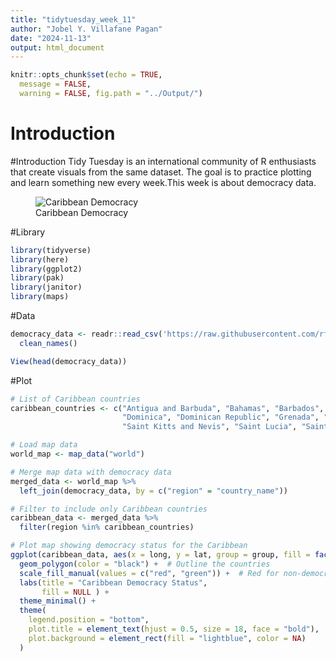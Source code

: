```yaml
---
title: "tidytuesday_week_11"
author: "Jobel Y. Villafane Pagan"
date: "2024-11-13"
output: html_document
---
```


```r
knitr::opts_chunk$set(echo = TRUE,
  message = FALSE, 
  warning = FALSE, fig.path = "../Output/")
```

# Introduction
#Introduction Tidy Tuesday is an international community of R enthusiasts that create visuals from the same dataset. The goal is to practice plotting and learn something new every week.This week is about democracy data. 

![Caribbean Democracy](https://images.theconversation.com/files/575051/original/file-20240212-22-f6zizy.jpg?ixlib=rb-4.1.0&rect=0%2C179%2C5700%2C3615&q=45&auto=format&w=926&fit=clip)

#Library
```r
library(tidyverse)
library(here)
library(ggplot2)
library(pak)
library(janitor)
library(maps)

```


#Data
```r

democracy_data <- readr::read_csv('https://raw.githubusercontent.com/rfordatascience/tidytuesday/master/data/2024/2024-11-05/democracy_data.csv')%>%
  clean_names()

View(head(democracy_data))
```

#Plot
```r
# List of Caribbean countries
caribbean_countries <- c("Antigua and Barbuda", "Bahamas", "Barbados", "Cuba", 
                         "Dominica", "Dominican Republic", "Grenada", "Haiti", "Jamaica", 
                         "Saint Kitts and Nevis", "Saint Lucia", "Saint Vincent and the Grenadines", "Trinidad and Tobago", "US Virgin Islands", "Puerto Rico")

# Load map data
world_map <- map_data("world")

# Merge map data with democracy data
merged_data <- world_map %>%
  left_join(democracy_data, by = c("region" = "country_name"))

# Filter to include only Caribbean countries
caribbean_data <- merged_data %>%
  filter(region %in% caribbean_countries)

# Plot map showing democracy status for the Caribbean
ggplot(caribbean_data, aes(x = long, y = lat, group = group, fill = factor(is_democracy))) +
  geom_polygon(color = "black") +  # Outline the countries
  scale_fill_manual(values = c("red", "green")) +  # Red for non-democracies, green for democracies
  labs(title = "Caribbean Democracy Status",
       fill = NULL ) +
  theme_minimal() +
  theme(
    legend.position = "bottom",
    plot.title = element_text(hjust = 0.5, size = 18, face = "bold"),  # Center and bold the title
    plot.background = element_rect(fill = "lightblue", color = NA)
  )
```






